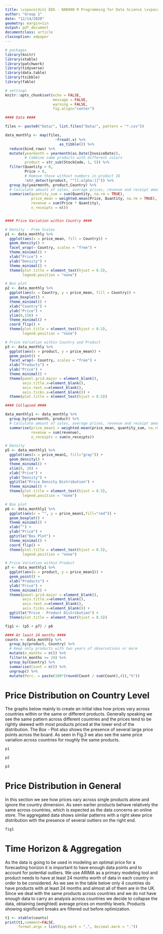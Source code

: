 ```yaml
---
title: \vspace{4in} EDA - BAN400 R Programming for Data Science \vspace{4in}
author: "Group 1"
date: "12/14/2020"
geometry: margin=1in
output: pdf_document
documentclass: article
classoption: a4paper
---
```


```r
# packages
library(knitr)
library(xtable)
library(patchwork)
library(tidyverse)
library(data.table)
library(tsibble)
library(fable)

# settings
knitr::opts_chunk$set(echo = FALSE,
                      message = FALSE,
                      warning = FALSE,
                      fig.align="center")
```

```r
#### Data ####

files <- paste0("Data/", list.files("Data/", pattern = "*.csv"))

data_monthly <- map(files,
                       ~fread(.x) %>% 
                         as_tibble()) %>% 
  reduce(bind_rows) %>%
  mutate(yearmonth = yearmonth(as.Date(InvoiceDate)),
         # Combine same products with different colors
         product = str_sub(StockCode, 1, 5)) %>%
  filter(Quantity > 0,
         Price > 0,
         # Remove those without numbers in product ID
         !str_detect(product, "^[[:alpha:]]")) %>% 
  group_by(yearmonth, product,Country) %>% 
  # Calculate amount of sales, average prices, revenue and receipt amount
  summarise(quantity_sum = sum(Quantity, na.rm = TRUE),
            price_mean = weighted.mean(Price, Quantity, na.rm = TRUE),
            revenue = sum(Price * Quantity),
            n_receipts = n())


#### Price Variation within Country ####

# Density - Free Scales
p1 <- data_monthly %>%
  ggplot(aes(x = price_mean, fill = Country)) +
  geom_density() +
  facet_wrap(~ Country, scales = "free") +
  theme_minimal() +
  xlab("Price") +
  ylab("Density") +
  theme_minimal() +
  theme(plot.title = element_text(hjust = 0.5),
        legend.position = "none")

# Box plot
p2 <- data_monthly %>%
  ggplot(aes(x = Country, y = price_mean, fill = Country)) +
  geom_boxplot() +
  theme_minimal() +
  xlab("Country") +
  ylab("Price") +
  ylim(0,150) +
  theme_minimal() +
  coord_flip() + 
  theme(plot.title = element_text(hjust = 0.5),
        legend.position = "none")

# Price Variation within Country and Product
p3 <- data_monthly %>% 
  ggplot(aes(x = product, y = price_mean)) +
  geom_point() +
  facet_wrap(~ Country, scales = "free") +
  xlab("Products") +
  ylab("Price") +
  theme_minimal() +
  theme(panel.grid.major = element_blank(),
        axis.title.x=element_blank(),
        axis.text.x=element_blank(),
        axis.ticks.x=element_blank()) +
  theme(plot.title = element_text(hjust = 0.5))

#### Collapsed ####

data_monthly1 <- data_monthly %>%
  group_by(yearmonth, product) %>% 
  # Calculate amount of sales, average prices, revenue and receipt amount
  summarise(price_mean1 = weighted.mean(price_mean, quantity_sum, na.rm = TRUE),
            revenue = sum(revenue),
            n_receipts = sum(n_receipts))

# Density
p5 <- data_monthly1 %>%
  ggplot(aes(x = price_mean1, fill="gray")) +
  geom_density() +
  theme_minimal() +
  xlim(0, 20) +
  xlab("Price") +
  ylab("Density") +
  ggtitle("Price Density Distribution") +
  theme_minimal() +
  theme(plot.title = element_text(hjust = 0.5),
        legend.position = "none")

# Box plot
p6 <- data_monthly1 %>%
  ggplot(aes(x = "", y = price_mean1,fill="red")) +
  geom_boxplot() +
  theme_minimal() +
  xlab("") +
  ylab("Price") +
  ggtitle("Box Plot") +
  theme_minimal() +
  coord_flip() + 
  theme(plot.title = element_text(hjust = 0.5),
        legend.position = "none")

# Price Variation within Product
p7 <- data_monthly1 %>% 
  ggplot(aes(x = product, y = price_mean1)) +
  geom_point() +
  xlab("Products") +
  ylab("Price") +
  theme_minimal() +
  theme(panel.grid.major = element_blank(),
        axis.title.x=element_blank(),
        axis.text.x=element_blank(),
        axis.ticks.x=element_blank()) +
  ggtitle("Price - Product Distribution") +
  theme(plot.title = element_text(hjust = 0.5))

fig1 <- (p5 + p7) / p6

#### At least 24 months ####
counts <- data_monthly %>%
  group_by(product, Country) %>% 
  # Keep only products with two years of observations or more
  mutate(n_months = n()) %>% 
  filter(n_months >= 24) %>%
  group_by(Country) %>%
  summarise(Count = n()) %>%
  ungroup() %>%
  mutate(Perc. = paste(100*(round(Count / sum(Count),4)),"%"))
```

# Price Distribution on Country Level
The graphs below mainly to create an initial idea how prices vary across countries within or the same
or different products. Generally speaking we see the same pattern across different countries and the 
prices tend to be rightly skewed with most products priced at the lower end of the distribution.
The Box - Plot also shows the presence of several large price points across the board. As seen in Fig.3
we also see the same price variation across countries for roughly the same products. 
\newline
```r
p1
```
```r
p2
```
```r
p3
```

# Price Distribution in General
In this section we see how prices vary across single products alone and ignore the country dimension. As seen earlier products behave relatively the same across countries, which is expected as the data concerns an online store. The aggregated data shows similar patterns with a right skew price distribution with the presence of several outliers on the right end.
```r
fig1
```

# Time Horizon & Aggregation
As the data is going to be used in modeling an optimal price for a forecasting horizon it is
important to have enough data points and to account for potential outliers. We use ARIMA as a primary
modeling tool and product needs to have at least 24 months worth of data in each country in order to 
be considered. As we see in the table below only 4 countries do have products with at least 24 months
and almost all of them are in the UK.
Since we deal with the same products across countries and we do not have enough data to carry an
analysis across countries we decide to collapse the data, obtaining (weighted) average prices on
monthly levels.
Products showing significant breaks are filtered out before optimization.
 
```r
t1 <- xtable(counts)
print(t1,comment=FALSE,
      format.args = list(big.mark = ",", decimal.mark = "."))
```
